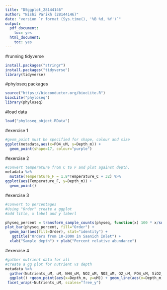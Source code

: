 ---
title: "DSggplot_28144146"
author: "Nishi Parikh (28144146)"
date: "version `r format (Sys.time(), '%B %d, %Y')`"
output:
  pdf_document:
    toc: yes
  html_document:
    toc: yes
---
#running tidyverse 
```{r}
install.packages("stringr")
install.packages("tidyverse")
library(tidyverse)
```

#phyloseq packages
```{r}
source("https://bioconductor.org/biocLite.R")
biocLite("phyloseq")
library(phyloseq)
```
#load data  
```{r}
load("phyloseq_object.RData")
```
#exercise 1
```{r echo=TRUE, message=FALSE, warning=FALSE}
#geom_point must be specified for shape, colour and size 
ggplot(metadata,aes(x=PO4_uM, y=Depth_m)) +
  geom_point(shape=17, colour="purple")
```
#exercise 2 
```{r echo=TRUE, message=FALSE, warning=FALSE}
#convert temperature from C to F and plot against depth. 
metadata %>% 
  mutate(Temperature_F = 1.8*Temperature_C + 32) %>%
ggplot(aes(Temperature_F, y=Depth_m)) +
  geom_point()

```
#exercise 3
```{r echo=TRUE, fig.width=20, fig.height=10, message=FALSE, warning=FALSE}
#convert to percentages
#Using "Order" create a ggplot
#add title, x label and y laberl

physeq_percent = transform_sample_counts(physeq, function(x) 100 * x/sum(x))
plot_bar(physeq_percent, fill="Order") + 
  geom_bar(aes(fill=Order), stat="identity") +
   ggtitle("Orders from 10-200m in Saanich Inlet") +
  xlab("Sample depth") + ylab("Percent relative abundance")


```
#exercise 4
```{r echo=TRUE, message=FALSE, warning=FALSE}

#gather nutrient data for all 
#create a gg plot for nutrient vs depth 
metadata %>% 
  gather(Nutrients_uM, uM, NH4_uM, NO2_uM, NO3_uM, O2_uM, PO4_uM, SiO2_uM) %>%
  ggplot() +geom_point(aes(x=Depth_m, y=uM)) + geom_line(aes(x=Depth_m, y=uM)) +
 facet_wrap(~Nutrients_uM, scales="free_y") 


```
